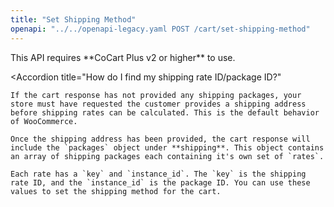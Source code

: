 ```yaml
---
title: "Set Shipping Method"
openapi: "../../openapi-legacy.yaml POST /cart/set-shipping-method"
---
```


<Warning>
    This API requires **CoCart Plus v2 or higher** to use.
</Warning>

<Accordion
    title="How do I find my shipping rate ID/package ID?"
>
    If the cart response has not provided any shipping packages, your store must have requested the customer provides a shipping address before shipping rates can be calculated. This is the default behavior of WooCommerce.

    Once the shipping address has been provided, the cart response will include the `packages` object under **shipping**. This object contains an array of shipping packages each containing it's own set of `rates`.

    Each rate has a `key` and `instance_id`. The `key` is the shipping rate ID, and the `instance_id` is the package ID. You can use these values to set the shipping method for the cart.
</Accordion>